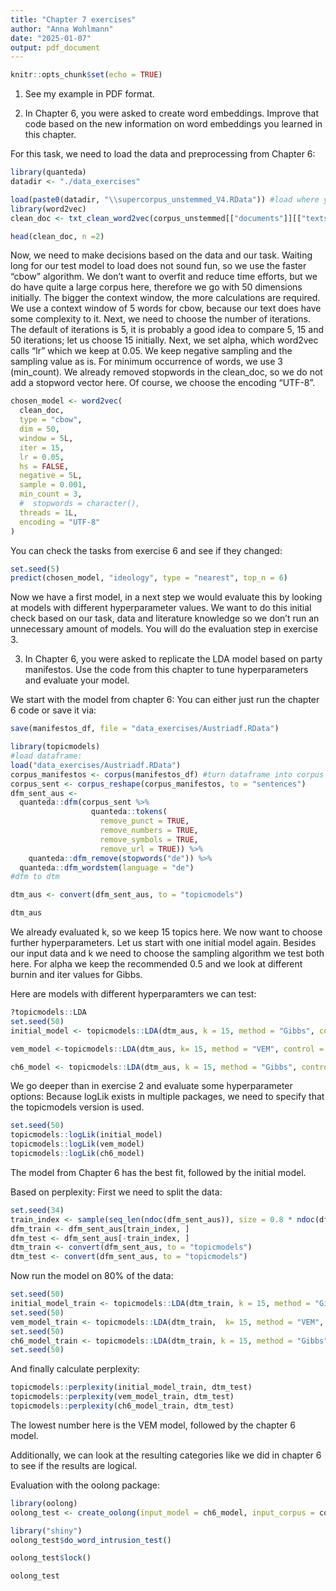 ```yaml
---
title: "Chapter 7 exercises"
author: "Anna Wohlmann"
date: "2025-01-07"
output: pdf_document
---
```


```r
knitr::opts_chunk$set(echo = TRUE)
```

1) See my example in PDF format.

2) In Chapter 6, you were asked to create word embeddings. Improve that code based on the new information on word embeddings you learned in this chapter.

For this task, we need to load the data and preprocessing from Chapter 6:

```r
library(quanteda)
datadir <- "./data_exercises"

load(paste0(datadir, "\\supercorpus_unstemmed_V4.RData")) #load where you saved it
library(word2vec)
clean_doc <- txt_clean_word2vec(corpus_unstemmed[["documents"]][["texts"]], ascii = TRUE, alpha = TRUE, tolower = TRUE, trim = TRUE)

```


```r
head(clean_doc, n =2)
```

Now, we need to make decisions based on the data and our task. Waiting long for our test model to load does not sound fun, so we use the faster "cbow" algorithm. We don't want to overfit and reduce time efforts, but we do have quite a large corpus here, therefore we go with 50 dimensions initially. The bigger the context window, the more calculations are required. We use a context window of 5 words for cbow, because our text does have some complexity to it. Next, we need to choose the number of iterations. The default of iterations is 5, it is probably a good idea to compare 5, 15 and 50 iterations; let us choose 15 initially. Next, we set alpha, which word2vec calls "lr" which we keep at 0.05. We keep negative sampling and the sampling value as is. 
For minimum occurrence of words, we use 3 (min_count). We already removed stopwords in the clean_doc, so we do not add a stopword vector here. Of course, we choose the encoding "UTF-8". 

```r
chosen_model <- word2vec(
  clean_doc,
  type = "cbow",
  dim = 50,
  window = 5L,
  iter = 15,
  lr = 0.05,
  hs = FALSE,
  negative = 5L,
  sample = 0.001,
  min_count = 3,
  #  stopwords = character(),
  threads = 1L,
  encoding = "UTF-8"
)
```

You can check the tasks from exercise 6 and see if they changed:
```r
set.seed(5)
predict(chosen_model, "ideology", type = "nearest", top_n = 6)

```

Now we have a first model, in a next step we would evaluate this by looking at models with different hyperparameter values. We want to do this initial check based on our task, data and literature knowledge so we don't run an unnecessary amount of models. You will do the evaluation step in exercise 3.

3) In Chapter 6, you were asked to replicate the LDA model based on party manifestos. Use the code from this chapter to tune hyperparameters and evaluate your model. 

We start with the model from chapter 6:
You can either just run the chapter 6 code or save it via:
```r
save(manifestos_df, file = "data_exercises/Austriadf.RData")
```


```r
library(topicmodels)
#load dataframe:
load("data_exercises/Austriadf.RData")
corpus_manifestos <- corpus(manifestos_df) #turn dataframe into corpus
corpus_sent <- corpus_reshape(corpus_manifestos, to = "sentences") 
dfm_sent_aus <-
  quanteda::dfm(corpus_sent %>%
                  quanteda::tokens(
                    remove_punct = TRUE,
                    remove_numbers = TRUE,
                    remove_symbols = TRUE,
                    remove_url = TRUE)) %>%
    quanteda::dfm_remove(stopwords("de")) %>% 
  quanteda::dfm_wordstem(language = "de")
#dfm to dtm

dtm_aus <- convert(dfm_sent_aus, to = "topicmodels")

dtm_aus
```
We already evaluated k, so we keep 15 topics here. We now want to choose further hyperparameters.
Let us start with one initial model again. Besides our input data and k we need to choose the sampling algorithm we test both here. For alpha we keep the recommended 0.5 and we look at different burnin and iter values for Gibbs.

Here are models with different hyperparamters we can test:
```r
?topicmodels::LDA
set.seed(50)
initial_model <- topicmodels::LDA(dtm_aus, k = 15, method = "Gibbs", control = list(alpha = 0.5, burnin = 10, iter =100))

vem_model <-topicmodels::LDA(dtm_aus, k= 15, method = "VEM", control = list(alpha = 0.5)) 

ch6_model <- topicmodels::LDA(dtm_aus, k = 15, method = "Gibbs", control = list(alpha = 0.5, burnin = 1000, iter =3000)) 
```

We go deeper than in exercise 2 and evaluate some hyperparameter options:
Because logLik exists in multiple packages, we need to specify that the topicmodels version is used.

```r
set.seed(50)
topicmodels::logLik(initial_model) 
topicmodels::logLik(vem_model)
topicmodels::logLik(ch6_model)
```
The model from Chapter 6 has the best fit, followed by the initial model.

Based on perplexity:
First we need to split the data:
```r
set.seed(34)
train_index <- sample(seq_len(ndoc(dfm_sent_aus)), size = 0.8 * ndoc(dfm_sent_aus), replace = FALSE)
dfm_train <- dfm_sent_aus[train_index, ]
dfm_test <- dfm_sent_aus[-train_index, ]
dtm_train <- convert(dfm_sent_aus, to = "topicmodels") 
dtm_test <- convert(dfm_sent_aus, to = "topicmodels")
```

Now run the model on 80% of the data:
```r
set.seed(50)
initial_model_train <- topicmodels::LDA(dtm_train, k = 15, method = "Gibbs", control = list(alpha = 0.5, burnin = 10, iter =100))
set.seed(50)
vem_model_train <- topicmodels::LDA(dtm_train,  k= 15, method = "VEM", control = list(alpha = 0.5)) 
set.seed(50)
ch6_model_train <- topicmodels::LDA(dtm_train, k = 15, method = "Gibbs", control = list(alpha = 0.5, burnin = 1000, iter =3000))
set.seed(50)
```

And finally calculate perplexity:
```r
topicmodels::perplexity(initial_model_train, dtm_test) 
topicmodels::perplexity(vem_model_train, dtm_test) 
topicmodels::perplexity(ch6_model_train, dtm_test) 
```
The lowest number here is the VEM model, followed by the chapter 6 model.

Additionally, we can look at the resulting categories like we did in chapter 6 to see if the results are logical.

Evaluation with the oolong package:
```r
library(oolong)
oolong_test <- create_oolong(input_model = ch6_model, input_corpus = corpus_sent$text)

```
```r
library("shiny")
oolong_test$do_word_intrusion_test()
```
```r
oolong_test$lock()
```
```r
oolong_test
```


